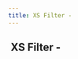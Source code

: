 ```yaml
---
title: XS Filter -
---
```


## <img src="../assets/docuBadge (11).png" alt="" data-size="line" /> XS Filter -  <a href="#xs" id="xs"></a>
